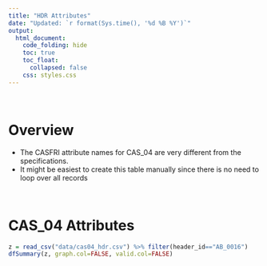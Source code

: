 ```yaml
---  
title: "HDR Attributes"
date: "Updated: `r format(Sys.time(), '%d %B %Y')`"
output:  
  html_document:  
    code_folding: hide
    toc: true
    toc_float:
      collapsed: false
    css: styles.css
---  
```


<br>

# Overview

  * The CASFRI attribute names for CAS_04 are very different from the specifications.
  * It might be easiest to create this table manually since there is no need to loop over all records

<br>

# CAS_04 Attributes

```r
z = read_csv("data/cas04_hdr.csv") %>% filter(header_id=="AB_0016")
dfSummary(z, graph.col=FALSE, valid.col=FALSE)
```
